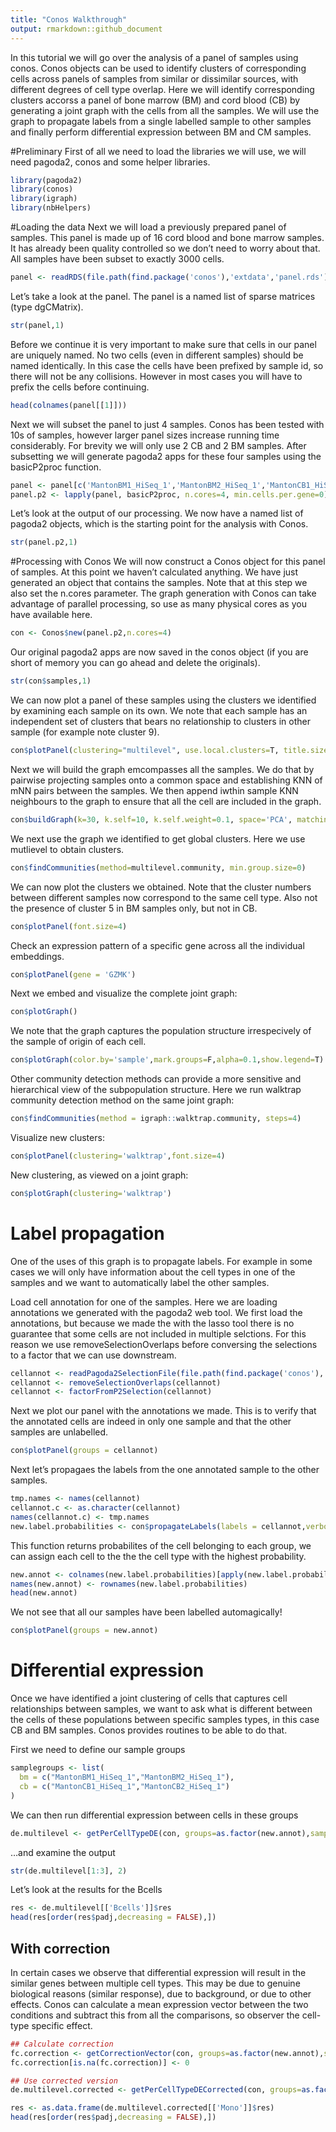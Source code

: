 ```yaml
---
title: "Conos Walkthrough"
output: rmarkdown::github_document
---
```


In this tutorial we will go over the analysis of a panel of samples using conos. Conos objects can be used to identify clusters of corresponding cells across panels of samples from similar or dissimilar sources, with different degrees of cell type overlap. Here we will identify corresponding clusters accorss a panel of bone marrow (BM) and cord blood (CB) by generating a joint graph with the cells from all the samples. We will use the graph to propagate labels from a single labelled sample to other samples and finally perform differential expression between BM and CM samples.

#Preliminary 
First of all we need to load the libraries we will use, we will need pagoda2, conos and some helper libraries.
```r
library(pagoda2)
library(conos)
library(igraph)
library(nbHelpers)
```

#Loading the data
Next we will load a previously prepared panel of samples. This panel is made up of 16 cord blood and bone marrow samples. It has already been quality controlled so we don't need to worry about that. All samples have been subset to exactly 3000 cells.
```r
panel <- readRDS(file.path(find.package('conos'),'extdata','panel.rds'))
```

Let's take a look at the panel. The panel is a named list of sparse matrices (type dgCMatrix).
```r
str(panel,1)
```

Before we continue it is very important to make sure that cells in our panel are uniquely named. No two cells (even in different samples) should be named identically. In this case the cells have been prefixed by sample id, so there will not be any collisions. However in most cases you will have to prefix the cells before continuing.
```r
head(colnames(panel[[1]]))
```

Next we will subset the panel to just 4 samples. Conos has been tested with 10s of samples, however larger panel sizes increase running time considerably. For brevity we will only use 2 CB and 2 BM samples. After subsetting we will generate pagoda2 apps for these four samples using the basicP2proc function.
```r
panel <- panel[c('MantonBM1_HiSeq_1','MantonBM2_HiSeq_1','MantonCB1_HiSeq_1','MantonCB2_HiSeq_1')]
panel.p2 <- lapply(panel, basicP2proc, n.cores=4, min.cells.per.gene=0)
```

Let's look at the output of our processing. We now have a named list of pagoda2 objects, which is the starting point for the analysis with Conos.
```r
str(panel.p2,1)
```
#Processing with Conos
We will now construct a Conos object for this panel of samples. At this point we haven't calculated anything. We have just generated an object that contains the samples. Note that at this step we also set the n.cores parameter. The graph generation with Conos can take advantage of parallel processing, so use as many physical cores as you have available here.
```r
con <- Conos$new(panel.p2,n.cores=4)
```

Our original pagoda2 apps are now saved in the conos object (if you are short of memory you can go ahead and delete the originals).
```r
str(con$samples,1)
```

We can now plot a panel of these samples using the clusters we identified by examining each sample on its own. We note that each sample has an independent set of clusters that bears no relationship to clusters in other sample (for example note cluster 9).
```r
con$plotPanel(clustering="multilevel", use.local.clusters=T, title.size=6)
```

Next we will build the graph emcompasses all the samples. We do that by pairwise projecting samples onto a common space and establishing KNN of mNN pairs between the samples. We then append iwthin sample KNN neighbours to the graph to ensure that all the cell are included in the graph.
```r
con$buildGraph(k=30, k.self=10, k.self.weight=0.1, space='PCA', matching.method='mNN', metric='angular', data.type='counts', l2.sigma=1e5, var.scale =TRUE, ncomps=50, n.odgenes=1000, return.details=T,neighborhood.average=FALSE,neighborhood.average.k=10, exclude.pairs=NULL, exclude.samples=NULL, common.centering=TRUE , verbose=TRUE)
```

We next use the graph we identified to get global clusters. Here we use mutlievel to obtain clusters.
```r
con$findCommunities(method=multilevel.community, min.group.size=0)
```

We can now plot the clusters we obtained. Note that the cluster numbers between different samples now correspond to the same cell type. Also not the presence of cluster 5 in BM samples only, but not in CB.
```r
con$plotPanel(font.size=4)
```

Check an expression pattern of a specific gene across all the individual embeddings.
```r
con$plotPanel(gene = 'GZMK')
```


Next we embed and visualize the complete joint graph:
```r
con$plotGraph()
```

We note that the graph captures the population structure irrespecively of the sample of origin of each cell.
```r
con$plotGraph(color.by='sample',mark.groups=F,alpha=0.1,show.legend=T)
```

Other community detection methods can provide a more sensitive and hierarchical view of the subpopulation structure. Here we run walktrap community detection method on the same joint graph:
```r
con$findCommunities(method = igraph::walktrap.community, steps=4)
```

Visualize new clusters:
```r
con$plotPanel(clustering='walktrap',font.size=4)
```

New clustering, as viewed on a joint graph:
```r
con$plotGraph(clustering='walktrap')
```

# Label propagation
One of the uses of this graph is to propagate labels. For example in some cases we will only have information about the cell types in one of the samples and we want to automatically label the other samples.

Load cell annotation for one of the samples. Here we are loading annotations we generated with the pagoda2 web tool. We first load the annotations, but because we made the with the lasso tool there is no guarantee that some cells are not included in multiple selctions. For this reason we use removeSelectionOverlaps before conversing the selections to a factor that we can use downstream.
```r
cellannot <- readPagoda2SelectionFile(file.path(find.package('conos'),'extdata','selections.txt'))
cellannot <- removeSelectionOverlaps(cellannot)
cellannot <- factorFromP2Selection(cellannot)
```

Next we plot our panel with the annotations we made. This is to verify that the annotated cells are indeed in only one sample and that the other samples are unlabelled.
```r
con$plotPanel(groups = cellannot)
```

Next let's propagaes the labels from the one annotated sample to the other samples.
```r
tmp.names <- names(cellannot)
cellannot.c <- as.character(cellannot)
names(cellannot.c) <- tmp.names
new.label.probabilities <- con$propagateLabels(labels = cellannot,verbose = T)
```

This function returns probabilites of the cell belonging to each group, we can assign each cell to the the the cell type with the highest probability.
```r
new.annot <- colnames(new.label.probabilities)[apply(new.label.probabilities,1,which.max)]
names(new.annot) <- rownames(new.label.probabilities)
head(new.annot)
```

We not see that all our samples have been labelled automagically!
```r
con$plotPanel(groups = new.annot)
```


# Differential expression

Once we have identified a joint clustering of cells that captures cell relationships between samples, we want to ask what is different between the cells of these populations between specific samples types, in this case CB and BM samples. Conos provides routines to be able to do that.

First we need to define our sample groups
```r
samplegroups <- list(
  bm = c("MantonBM1_HiSeq_1","MantonBM2_HiSeq_1"),
  cb = c("MantonCB1_HiSeq_1","MantonCB2_HiSeq_1")
)
```

We can then run differential expression between cells in these groups
```r
de.multilevel <- getPerCellTypeDE(con, groups=as.factor(new.annot),sampleGroups = samplegroups, reflevel='bm', n.cores=4)
```

...and examine the output
```r
str(de.multilevel[1:3], 2)
```

Let's look at the results for the Bcells
```r
res <- de.multilevel[['Bcells']]$res
head(res[order(res$padj,decreasing = FALSE),])
```



## With correction

In certain cases we observe that differential expression will result in the similar genes between multiple cell types. This may be due to genuine biological reasons (similar response), due to background, or due to other effects. Conos can calculate a mean expression vector between the two conditions and subtract this from all the comparisons, so observer the cell-type specific effect.

```r
## Calculate correction
fc.correction <- getCorrectionVector(con, groups=as.factor(new.annot),sampleGroups = samplegroups, reflevel='bm', n.cores=4,correction.method='varianceweighted')
fc.correction[is.na(fc.correction)] <- 0

## Use corrected version
de.multilevel.corrected <- getPerCellTypeDECorrected(con, groups=as.factor(new.annot),sampleGroups = samplegroups, reflevel='bm', n.cores=4, correction = fc.correction)
```

```r
res <- as.data.frame(de.multilevel.corrected[['Mono']]$res)
head(res[order(res$padj,decreasing = FALSE),])
```
